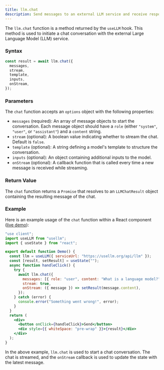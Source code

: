 ```yaml
---
title: llm.chat
description: Send messages to an external LLM service and receive responses.
---
```


The `llm.chat` function is a method returned by the `useLLM` hook. This method is used to initiate a chat conversation with the external Large Language Model (LLM) service.

### Syntax

```jsx
const result = await llm.chat({
  messages,
  stream,
  template,
  inputs,
  onStream,
});
```

### Parameters

The `chat` function accepts an `options` object with the following properties:

- `messages` (required): An array of message objects to start the conversation. Each message object should have a `role` (either `"system"`, `"user"`, or `"assistant"`) and a `content` string.
- `stream` (optional): A boolean value indicating whether to stream the chat. Default is `false`.
- `template` (optional): A string defining a model's template to structure the conversation.
- `inputs` (optional): An object containing additional inputs to the model.
- `onStream` (optional): A callback function that is called every time a new message is received while streaming.

### Return Value

The `chat` function returns a `Promise` that resolves to an `LLMChatResult` object containing the resulting message of the chat.

### Example

Here is an example usage of the `chat` function within a React component ([live demo](/demo/llm-chat)):

```jsx
"use client";
import useLLM from "usellm";
import { useState } from "react";

export default function Demo() {
  const llm = useLLM({ serviceUrl: "https://usellm.org/api/llm" });
  const [result, setResult] = useState("");
  async function handleClick() {
    try {
      await llm.chat({
        messages: [{ role: "user", content: "What is a language model?" }],
        stream: true,
        onStream: ({ message }) => setResult(message.content),
      });
    } catch (error) {
      console.error("Something went wrong!", error);
    }
  }
  return (
    <div>
      <button onClick={handleClick}>Send</button>
      <div style={{ whiteSpace: "pre-wrap" }}>{result}</div>
    </div>
  );
}
```

In the above example, `llm.chat` is used to start a chat conversation. The chat is streamed, and the `onStream` callback is used to update the state with the latest message.
